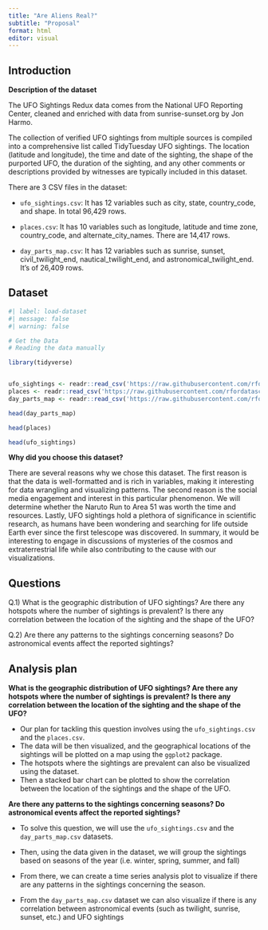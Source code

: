 ```yaml
---
title: "Are Aliens Real?"
subtitle: "Proposal"
format: html
editor: visual
---
```



## Introduction

**Description of the dataset**

The UFO Sightings Redux data comes from the National UFO Reporting Center, cleaned and enriched with data from sunrise-sunset.org by Jon Harmo.

The collection of verified UFO sightings from multiple sources is compiled into a comprehensive list called TidyTuesday UFO sightings. The location (latitude and longitude), the time and date of the sighting, the shape of the purported UFO, the duration of the sighting, and any other comments or descriptions provided by witnesses are typically included in this dataset.

There are 3 CSV files in the dataset:

-   `ufo_sightings.csv`: It has 12 variables such as city, state, country_code, and shape. In total 96,429 rows.

-   `places.csv`: It has 10 variables such as longitude, latitude and time zone, country_code, and alternate_city_names. There are 14,417 rows.

-   `day_parts_map.csv`: It has 12 variables such as sunrise, sunset, civil_twilight_end, nautical_twilight_end, and astronomical_twilight_end. It’s of 26,409 rows.


## Dataset

```r
#| label: load-dataset
#| message: false
#| warning: false

# Get the Data
# Reading the data manually

library(tidyverse)


ufo_sightings <- readr::read_csv('https://raw.githubusercontent.com/rfordatascience/tidytuesday/master/data/2023/2023-06-20/ufo_sightings.csv')
places <- readr::read_csv('https://raw.githubusercontent.com/rfordatascience/tidytuesday/master/data/2023/2023-06-20/places.csv')
day_parts_map <- readr::read_csv('https://raw.githubusercontent.com/rfordatascience/tidytuesday/master/data/2023/2023-06-20/day_parts_map.csv')

head(day_parts_map)

head(places)

head(ufo_sightings)

```

**Why did you choose this dataset?**

There are several reasons why we chose this dataset. The first reason is that the data is well-formatted and is rich in variables, making it interesting for data wrangling and visualizing patterns. The second reason is the social media engagement and interest in this particular phenomenon. We will determine whether the Naruto Run to Area 51 was worth the time and resources. Lastly, UFO sightings hold a plethora of significance in scientific research, as humans have been wondering and searching for life outside Earth ever since the first telescope was discovered. In summary, it would be interesting to engage in discussions of mysteries of the cosmos and extraterrestrial life while also contributing to the cause with our visualizations.

## Questions

Q.1) What is the geographic distribution of UFO sightings? Are there any hotspots where the number of sightings is prevalent? Is there any correlation between the location of the sighting and the shape of the UFO?

Q.2) Are there any patterns to the sightings concerning seasons? Do astronomical events affect the reported sightings?

## Analysis plan

**What is the geographic distribution of UFO sightings? Are there any hotspots where the number of sightings is prevalent? Is there any correlation between the location of the sighting and the shape of the UFO?**

-   Our plan for tackling this question involves using the `ufo_sightings.csv` and the `places.csv`.
-   The data will be then visualized, and the geographical locations of the sightings will be plotted on a map using the `ggplot2` package.
-   The hotspots where the sightings are prevalent can also be visualized using the dataset.
-   Then a stacked bar chart can be plotted to show the correlation between the location of the sightings and the shape of the UFO.

**Are there any patterns to the sightings concerning seasons? Do astronomical events affect the reported sightings?**

-   To solve this question, we will use the `ufo_sightings.csv` and the `day_parts_map.csv` datasets.

-   Then, using the data given in the dataset, we will group the sightings based on seasons of the year (i.e. winter, spring, summer, and fall)

-   From there, we can create a time series analysis plot to visualize if there are any patterns in the sightings concerning the season.

-   From the `day_parts_map.csv` dataset we can also visualize if there is any correlation between astronomical events (such as twilight, sunrise, sunset, etc.) and UFO sightings
